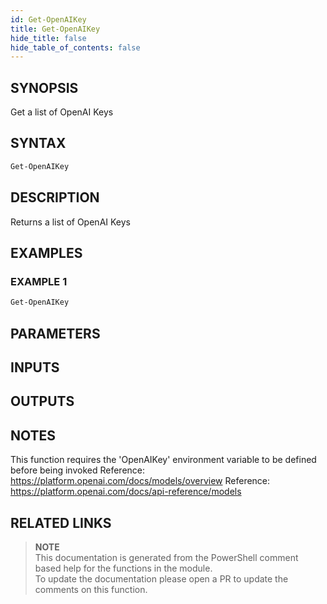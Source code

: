 ```yaml
---
id: Get-OpenAIKey
title: Get-OpenAIKey
hide_title: false
hide_table_of_contents: false
---
```


## SYNOPSIS

Get a list of OpenAI Keys

## SYNTAX

```powershell
Get-OpenAIKey
```

## DESCRIPTION

Returns a list of OpenAI Keys

## EXAMPLES

### EXAMPLE 1

```powershell
Get-OpenAIKey
```

## PARAMETERS

## INPUTS

## OUTPUTS

## NOTES

This function requires the 'OpenAIKey' environment variable to be defined before being invoked
Reference: https://platform.openai.com/docs/models/overview
Reference: https://platform.openai.com/docs/api-reference/models

## RELATED LINKS

> **NOTE**  
> This documentation is generated from the PowerShell comment based help for the functions in the module.  
> To update the documentation please open a PR to update the comments on this function.
